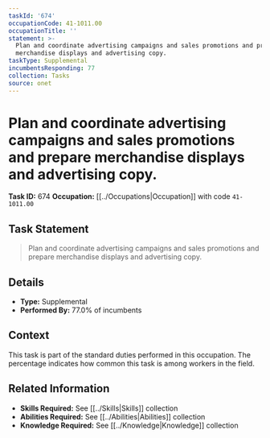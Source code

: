```yaml
---
taskId: '674'
occupationCode: 41-1011.00
occupationTitle: ''
statement: >-
  Plan and coordinate advertising campaigns and sales promotions and prepare
  merchandise displays and advertising copy.
taskType: Supplemental
incumbentsResponding: 77
collection: Tasks
source: onet
---
```

# Plan and coordinate advertising campaigns and sales promotions and prepare merchandise displays and advertising copy.

**Task ID:** 674
**Occupation:** [[../Occupations|Occupation]] with code `41-1011.00`

## Task Statement

> Plan and coordinate advertising campaigns and sales promotions and prepare merchandise displays and advertising copy.

## Details

- **Type:** Supplemental
- **Performed By:** 77.0% of incumbents

## Context

This task is part of the standard duties performed in this occupation. The percentage indicates how common this task is among workers in the field.

## Related Information

- **Skills Required:** See [[../Skills|Skills]] collection
- **Abilities Required:** See [[../Abilities|Abilities]] collection
- **Knowledge Required:** See [[../Knowledge|Knowledge]] collection
